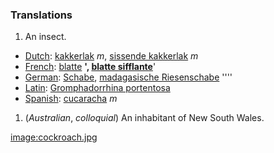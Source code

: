 ===Translations===
#An insect.

*[[Dutch]]: [[kakkerlak]] ''m'', [[sissende kakkerlak]] ''m''
*[[French]]: [[blatte]] '''', [[blatte sifflante]] ''''
*[[German]]: [[Schabe]], [[madagasische Riesenschabe]] ''''
*[[Latin]]: [[Gromphadorrhina portentosa]]
*[[Spanish]]: [[cucaracha]] ''m''

#(''Australian'', ''colloquial'') An inhabitant of New South Wales.

[[image:cockroach.jpg]]